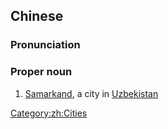 ==Chinese==
{{zh-forms|s=撒马尔罕|gloss=-}}

===Pronunciation===
{{zh-pron
|m=Sǎmǎ'ěrhǎn
|cat=pn
}}

===Proper noun===
{{zh-proper noun}}

# [[Samarkand]], a city in [[Uzbekistan]]

[[Category:zh:Cities]]